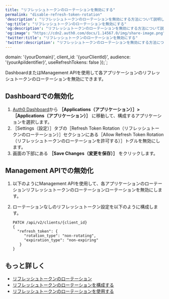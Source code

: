```yaml
---
title: "リフレッシュトークンのローテーションを無効にする"
permalink: "disable-refresh-token-rotation"
'description': "リフレッシュトークンのローテーションを無効にする方法について説明します。"
'og:title': "リフレッシュトークンのローテーションを無効にする"
'og:description': "リフレッシュトークンのローテーションを無効にする方法について説明します。"
'og:image': "https://cdn2.auth0.com/docs/1.14567.0/img/share-image.png"
'twitter:title': "リフレッシュトークンのローテーションを無効にする"
'twitter:description': "リフレッシュトークンのローテーションを無効にする方法について説明します。"
---
```


  domain: '{yourDomain}',
  client_id: '{yourClientId}',
  audience: '{yourApiIdentifier}',
  useRefreshTokens: false
});`;

Dashboardまたは<Tooltip data-tooltip-id="react-containers-DefinitionTooltip-0" href="/docs/ja-jp/glossary?term=management-api" tip="Management API: 顧客が管理タスクを実行できるようにするための製品。" cta="用語集の表示">Management API</Tooltip>を使用して各アプリケーションのリフレッシュトークンのローテーションを無効にできます。

## Dashboardでの無効化

1. [Auth0 Dashboard](https://manage.auth0.com/#)から **［Applications（アプリケーション）］>［Applications（アプリケーション）］** に移動して、構成するアプリケーションを選択します。
2. ［Settings（設定）］タブの［Refresh Token Rotation（リフレッシュトークンのローテーション）］セクションにある［Allow Refresh Token Rotation（リフレッシュトークンのローテーションを許可する）］トグルを無効にします。
3. 画面の下部にある **［Save Changes（変更を保存）］** をクリックします。

## Management APIでの無効化

1. 以下のようにManagement APIを使用して、各アプリケーションのローテーションリフレッシュトークンのローテーションローテーションを無効にします。

   <AuthCodeBlock children={codeExample} language="javascript" />
   
2. ローテーションなしのリフレッシュトークン設定を以下のように構成します。

   ```http lines
   PATCH /api/v2/clients/{client_id}
   {
     "refresh_token": {
        "rotation_type": "non-rotating",
        "expiration_type": "non-expiring"
      }
   }
   ```

## もっと詳しく

* [リフレッシュトークンのローテーション](/docs/ja-jp/secure/tokens/refresh-tokens/refresh-token-rotation)
* [リフレッシュトークンのローテーションを構成する](/docs/ja-jp/secure/tokens/refresh-tokens/configure-refresh-token-rotation)
* [リフレッシュトークンのローテーションを使用する](/docs/ja-jp/secure/tokens/refresh-tokens/use-refresh-token-rotation)